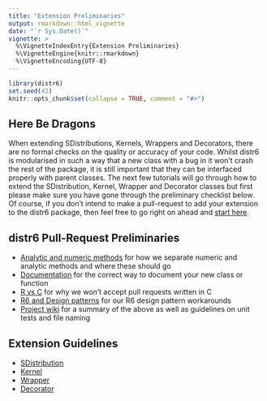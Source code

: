 ```yaml
---
title: "Extension Preliminaries"
output: rmarkdown::html_vignette
date: "`r Sys.Date()`"
vignette: >
  %\VignetteIndexEntry{Extension Preliminaries}
  %\VignetteEngine{knitr::rmarkdown}
  %\VignetteEncoding{UTF-8}
---
```


```r
library(distr6)
set.seed(42)
knitr::opts_chunk$set(collapse = TRUE, comment = "#>")
```

## Here Be Dragons

When extending SDistributions, Kernels, Wrappers and Decorators, there are no formal checks on the quality or accuracy of your code. Whilst distr6 is modularised in such a way that a new class with a bug in it won't crash the rest of the package, it is still important that they can be interfaced properly with parent classes. The next few tutorials will go through how to extend the SDistribution, Kernel, Wrapper and Decorator classes but first please make sure you have gone through the preliminary checklist below. Of course, if you don't intend to make a pull-request to add your extension to the distr6 package, then feel free to go right on ahead and [start here](https://xoopr.github.io/distr6/articles/webs/create_sdistribution.html).

## distr6 Pull-Request Preliminaries

* [Analytic and numeric methods](https://xoopr.github.io/distr6/articles/webs/analytic_and_numeric_methods.html) for how we separate numeric and analytic methods and where these should go
* [Documentation](https://xoopr.github.io/distr6/articles/webs/documentation_in_r6.html) for the correct way to document your new class or function
* [R vs C](https://xoopr.github.io/distr6/articles/webs/r_vs_c.html) for why we won't accept pull requests written in C
* [R6 and Design patterns](https://xoopr.github.io/distr6/articles/webs/r6_and_design_patterns.html) for our R6 design pattern workarounds
* [Project wiki](https://github.com/xoopr/distr6/wiki) for a summary of the above as well as guidelines on unit tests and file naming

## Extension Guidelines

* [SDistribution](https://xoopr.github.io/distr6/articles/webs/create_sdistribution.html)
* [Kernel](https://xoopr.github.io/distr6/articles/webs/create_kernel.html)
* [Wrapper](https://xoopr.github.io/distr6/articles/webs/create_wrapper.html)
* [Decorator](https://xoopr.github.io/distr6/articles/webs/create_decorator.html)
